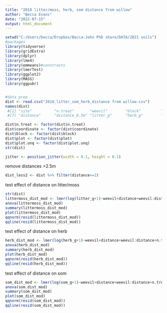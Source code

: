 ---
title: "2018 litter/moss, herb, som distance from willow"
author: "Becca Evans"
date: "2022-07-15"
output: html_document
---

```{r}
setwd("C:/Users/becca/Dropbox/Becca-John PhD share/DATA/2021 soils")
#packages
library(tidyverse)
library(gridExtra)
library(dplyr)
library(lme4)
library(emmeans)#constrasts
library(lmerTest)
library(ggplot2)
library(MASS)
library(ggpubr)



```

```{r}
#data prep
dist <- read.csv("2018_litter_som_herb_distance from willow.csv")
names(dist)
 #[1] "site"          "n.treat"       "weevil"        "block"         "plot"          "coordinate"   
 #[7] "distance"      "distance_0.5m" "litter_g"      "herb_g"        "som_g"     

dist$n.treat <- factor(dist$n.treat)
dist$coordinate <- factor(dist$coordinate)
dist$block <- factor(dist$block)
dist$plot <- factor(dist$plot)
dist$plot.unq <- factor(dist$plot.unq)
str(dist)

jitter <- position_jitter(width = 0.1, height = 0.1)

```

remove distances >2.5m
```{r}
dist_less2 <- dist %>% filter(distance<=2)
```


test effect of distance on litter/moss
```{r}
str(dist)
littermoss_dist_mod <- lmer(log(litter_g+1)~weevil+distance+weevil:distance+n.treat+(1|plot.unq),data=dist)
anova(littermoss_dist_mod)
summary(littermoss_dist_mod)
plot(littermoss_dist_mod) 
qqnorm(resid(littermoss_dist_mod))  
qqline(resid(littermoss_dist_mod))
```



test effect of distance on herb
```{r}

herb_dist_mod <- lmer(log(herb_g+1)~weevil+distance+weevil:distance+n.treat+(1|plot.unq),data=dist)
anova(herb_dist_mod)
summary(herb_dist_mod)
plot(herb_dist_mod) 
qqnorm(resid(herb_dist_mod))  
qqline(resid(herb_dist_mod))
```



test effect of distance on som
```{r}

som_dist_mod <- lmer(log(som_g+1)~weevil+distance+weevil:distance+n.treat+(1|plot.unq),data=dist)
anova(som_dist_mod)
summary(som_dist_mod)
plot(som_dist_mod) 
qqnorm(resid(som_dist_mod))  
qqline(resid(som_dist_mod))
```